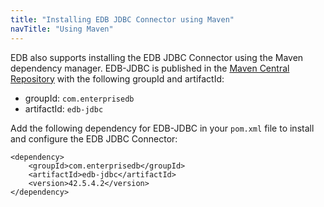 ```yaml
---
title: "Installing EDB JDBC Connector using Maven"
navTitle: "Using Maven"
---
```


EDB also supports installing the EDB JDBC Connector using the Maven dependency manager. 
EDB-JDBC is published in the [Maven Central Repository](https://central.sonatype.com/artifact/com.enterprisedb/edb-jdbc) with the following groupId and artifactId: 

- groupId: `com.enterprisedb`
- artifactId: `edb-jdbc`

Add the following dependency for EDB-JDBC in your `pom.xml` file to install and configure the EDB JDBC Connector: 

```
<dependency>
    <groupId>com.enterprisedb</groupId>
    <artifactId>edb-jdbc</artifactId>
    <version>42.5.4.2</version>
</dependency>
```
